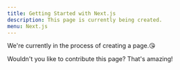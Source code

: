 ```yaml
---
title: Getting Started with Next.js
description: This page is currently being created.
menu: Next.js
---
```


We're currently in the process of creating a page.😘

Wouldn't you like to contribute this page? That's amazing!

